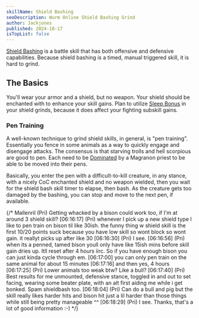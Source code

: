 ```yaml
---
skillName: Shield Bashing
seoDescription: Wurm Online Shield Bashing Grind
author: Jackjones
published: 2024-10-17
isTopList: false
---
```


[Shield Bashing](https://www.wurmpedia.com/index.php/Shield_bashing) is a battle skill that has both offensive and defensive capabilities. Because shield bashing is a timed, manual triggered skill, it is hard to grind.

## The Basics

You'll wear your armor and a shield, but no weapon. Your shield should be enchanted with <Definition text="CoC" title="Circle of Cunning" link="https://www.wurmpedia.com/index.php/Circle_of_cunning" /> to enhance your skill gains. Plan to utilize [Sleep Bonus](https://www.wurmpedia.com/index.php/Sleep_bonus) in your shield grinds, because it does affect your fighting subskill gains.

### Pen Training

A well-known technique to grind shield skills, in general, is "pen training". Essentially you fence in some animals as a way to quickly engage and disengage attacks. The consensus is that starving trolls and hell scorpious are good to pen. Each need to be [Dominated](https://www.wurmpedia.com/index.php/Dominate) by a Magranon priest to be able to be moved into their pens.

Basically, you enter the pen with a difficult-to-kill creature, in any stance, with a nicely CoC enchanted shield and no weapon wielded, then you wait for the shield bash skill timer to elapse, then bash. As the creature gets too damaged by the bashing, you can stop and move to the next pen, if available.




{/* Mallenril (Pri) Getting whacked by a bison could work too, if I'm at around 3 shield skill?
[06:16:17] <Hasimira> (Pri) whenever I pick up a new shield type I like to pen train on bison til like 30ish. the funny thing w shield skill is the first 10/20 points suck because you have low skill so wont block so wont gain. it reallyt picks up after like 30
[06:16:30] <Mallenril> (Pri) I see.
[06:16:56] <Hasimira> (Pri) when its a penned, tamed bison youll only have like 15ish mins before skill gain dries up. Itll reset after 4 hours iirc. So if you have enough bison you can just kinda cycle through em.
[06:17:00] <Toeol> you can only pen train on the same animal for about 15 minutes
[06:17:16] <Toeol> and then yes, 4 hours
[06:17:25] <Mallenril> (Pri) Lower animals too weak btw? Like a bull?
[06:17:40] <Hasimira> (Pri) Best results for me unmounted, defensive stance, toggled in and out to set facing, wearing some beater plate, with an alt first aiding me while i get bonked. Spam shieldbash too.
[06:18:04] <Hasimira> (Pri) Can do a bull and pig but the skill really likes harder hits and bison hit just a lil harder than those things while still being pretty manageable ^^
[06:18:29] <Mallenril> (Pri) I see. Thanks, that's a lot of good information :-) */}
